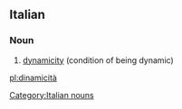 ==Italian==

===Noun===
{{head|it|noun|g=f}} {{inv}}

# [[dynamicity]] (condition of being dynamic)

[[Category:Italian nouns]]

[[pl:dinamicità]]
